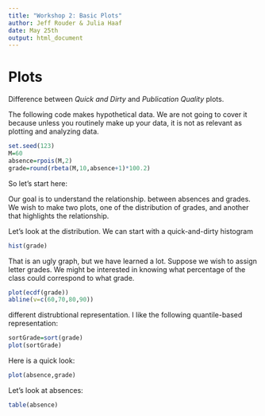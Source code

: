 ```yaml
---
title: "Workshop 2: Basic Plots"
author: Jeff Rouder & Julia Haaf
date: May 25th
output: html_document
---
```


# Plots

Difference between *Quick and Dirty* and *Publication Quality* plots.


The following code makes hypothetical data.  We are not going to cover it because unless you routinely make up your data, it is not as relevant as plotting and analyzing data.
```r
set.seed(123)
M=60
absence=rpois(M,2)
grade=round(rbeta(M,10,absence+1)*100.2)
```

So let's start here:

Our goal is to understand the relationship. between absences and grades.  We wish to make two plots, one of the distribution of grades, and another that highlights the relationship.

Let's look at the distribution.  We can start with a quick-and-dirty histogram
```r
hist(grade)
```

That is an ugly graph, but we have learned a lot.  Suppose we wish to assign letter grades.  We might be interested in knowing what percentage of the class could correspond to what grade.

```r
plot(ecdf(grade))
abline(v=c(60,70,80,90))
```
different distrubtional representation.  I like the following quantile-based representation:

```r
sortGrade=sort(grade)
plot(sortGrade)
```

Here is a quick look:
```r
plot(absence,grade)
```

Let's look at absences:
```r
table(absence)
```

